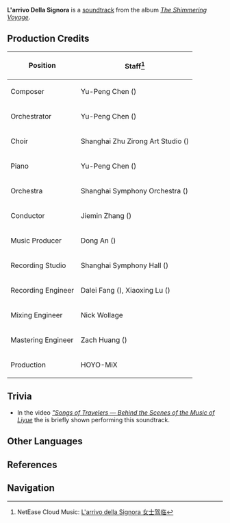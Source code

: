 {{Soundtrack Infobox
|title          =
|image          = The Shimmering Voyage.jpg
|album          = The Shimmering Voyage
|disc           = 2
|number         = 30
|featured       = GENSHIN CONCERT 2021 "Melodies of an Endless Journey" (CD)
|featured2      =
|featured3      =
|featured_disc  = B
|featured_disc2 =
|featured_disc3 =
|youtube_id     = U7LmE1oPILg
|youtube_time   = 967
|spotify_id     = 32jYZFIsfWmGaLMTNtXKPP
|played_in      = Prologue
|during         = Animated cutscene in [[Ending Note]]
|domain         =
|previous       = A Cunning Trick
|next           = A Yearning Breeze
}}
'''L'arrivo Della Signora''' is a [[soundtrack]] from the album ''[[The Shimmering Voyage]]''.

==Production Credits==
{| class="wikitable" style="text-align:left; height:0.5em"
! Position
! Staff<ref>NetEase Cloud Music: [https://music.163.com/#/song?id=1861577589 L'arrivo della Signora 女士驾临]</ref>
|-
! Composer
| Yu-Peng Chen ({{Lang|zh=陈致逸|mini=1}})
|-
! Orchestrator
| Yu-Peng Chen ({{Lang|zh=陈致逸|mini=1}})
|-
! Choir
| Shanghai Zhu Zirong Art Studio ({{Lang|zh=上海朱梓溶艺术工作室|mini=1}})
|-
! Piano
| Yu-Peng Chen ({{Lang|zh=陈致逸|mini=1}})
|-
! Orchestra
| Shanghai Symphony Orchestra ({{Lang|zh=上海交响乐团|mini=1}})
|-
! Conductor
| Jiemin Zhang ({{Lang|zh=张洁敏|mini=1}})
|-
! Music Producer
| Dong An ({{Lang|zh=安栋|mini=1}})
|-
! Recording Studio
| Shanghai Symphony Hall ({{Lang|zh=上海交响乐团音乐厅|mini=1}})
|-
! Recording Engineer
| Dalei Fang ({{Lang|zh=房大磊|mini=1}}), Xiaoxing Lu ({{Lang|zh=陆晓幸|mini=1}})
|-
! Mixing Engineer
| Nick Wollage
|-
! Mastering Engineer
| Zach Huang ({{Lang|zh=黄巍|mini=1}})
|-
! Production
| HOYO-MiX
|}

==Trivia==
* In the video [https://youtu.be/JsDRUNFAcyo ''"Songs of Travelers &mdash; Behind the Scenes of the Music of Liyue''] the {{w|Shanghai Symphony Orchestra}} is briefly shown performing this soundtrack.

==Other Languages==
{{Other Languages|default_hidden = 1
|en      = L'arrivo Della Signora
|zhs     = 女士驾临
|zhs_rm  = Nǚshì Jiàlín
|zht     = 女士駕臨
|zht_rm  = Nǚshì Jiàlín
|ja      = アリーヴォ デラ シニョーラ
|ja_rm   = Ariivo Dera Shinyoora
}}

==References==
{{Reflist}}

==Navigation==
{{Soundtrack Navbox|The Shimmering Voyage}}